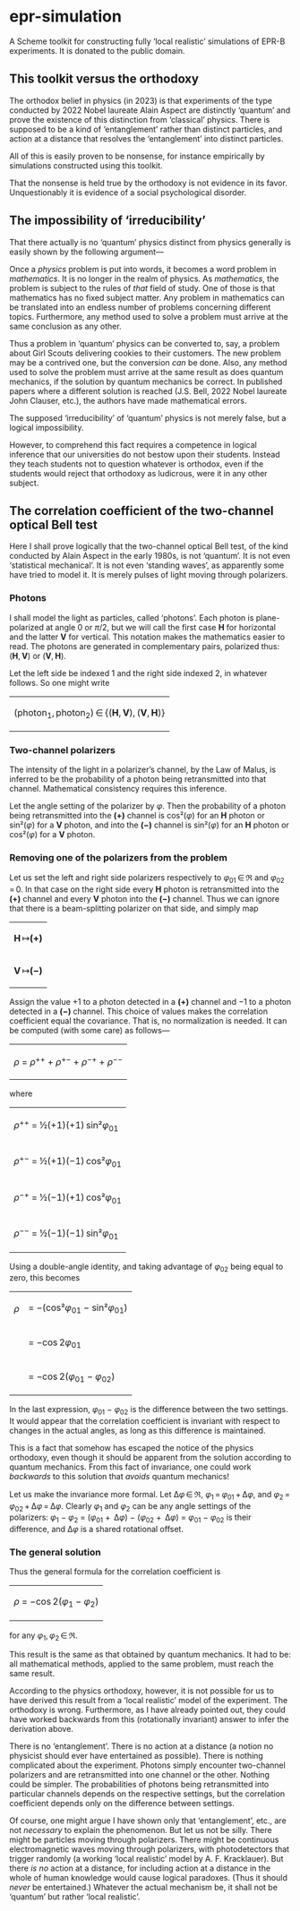 =epr-simulation=

A Scheme toolkit for constructing fully ‘local realistic’ simulations
of EPR-B experiments. It is donated to the public domain.

== This toolkit versus the orthodoxy ==

The orthodox belief in physics (in 2023) is that experiments of the
type conducted by 2022 Nobel laureate Alain Aspect are distinctly
‘quantum’ and prove the existence of this distinction from ‘classical’
physics. There is supposed to be a kind of ‘entanglement’ rather than
distinct particles, and action at a distance that resolves the
‘entanglement’ into distinct particles.

All of this is easily proven to be nonsense, for instance empirically
by simulations constructed using this toolkit.

That the nonsense is held true by the orthodoxy is not evidence in its
favor. Unquestionably it is evidence of a social psychological
disorder.

== The impossibility of ‘irreducibility’ ==

That there actually is no ‘quantum’ physics distinct from physics
generally is easily shown by the following argument—

Once a ''physics'' problem is put into words, it becomes a word
problem in ''mathematics''. It is no longer in the realm of
physics. As ''mathematics'', the problem is subject to the rules of
''that'' field of study. One of those is that mathematics has no fixed
subject matter. Any problem in mathematics can be translated into an
endless number of problems concerning different topics. Furthermore,
any method used to solve a problem must arrive at the same conclusion
as any other.

Thus a problem in ‘quantum’ physics can be converted to, say, a
problem about Girl Scouts delivering cookies to their customers. The
new problem may be a contrived one, but the conversion ''can'' be
done. Also, any method used to solve the problem must arrive at the
same result as does quantum mechanics, if the solution by quantum
mechanics be correct. In published papers where a different solution
is reached (J.S. Bell, 2022 Nobel laureate John Clauser, etc.), the
authors have made mathematical errors.

The supposed ‘irreducibility’ of ‘quantum’ physics is not merely
false, but a logical impossibility.

However, to comprehend this fact requires a competence in logical
inference that our universities do not bestow upon their
students. Instead they teach students not to question whatever is
orthodox, even if the students would reject that orthodoxy as
ludicrous, were it in any other subject.

== The correlation coefficient of the two-channel optical Bell test ==

Here I shall prove logically that the two-channel optical Bell test,
of the kind conducted by Alain Aspect in the early 1980s, is not
‘quantum’. It is not even ‘statistical mechanical’. It is not even
‘standing waves’, as apparently some have tried to model it. It is
merely pulses of light moving through polarizers.

=== Photons ===

I shall model the light as particles, called ‘photons’. Each photon is
plane-polarized at angle 0 or ''&pi;''/2, but we will call the first
case '''H''' for horizontal and the latter '''V''' for vertical. This
notation makes the mathematics easier to read. The photons are
generated in complementary pairs, polarized thus:
('''H''',&thinsp;'''V''') or ('''V''',&thinsp;'''H''').

Let the left side be indexed 1 and the right side indexed 2, in
whatever follows. So one might write

{|
|(photon<sub>1</sub>,&thinsp;photon<sub>2</sub>)&thinsp;&isin;&thinsp;{('''H''',&thinsp;'''V'''),&thinsp;('''V''',&thinsp;'''H''')}
|}

=== Two-channel polarizers ===

The intensity of the light in a polarizer’s channel, by the Law of
Malus, is inferred to be the probability of a photon being
retransmitted into that channel. Mathematical consistency requires
this inference.

Let the angle setting of the polarizer by ''&phi;''. Then the
probability of a photon being retransmitted into the '''(+)''' channel
is cos²(''&phi;'') for an '''H''' photon or sin²(''&phi;'') for a
'''V''' photon, and into the '''(&minus;)''' channel is sin²(''&phi;'') for
an '''H''' photon or cos²(''&phi;'') for a '''V''' photon.

=== Removing one of the polarizers from the problem ===

Let us set the left and right side polarizers respectively to
''&phi;''<sub>01</sub>&thinsp;&isin;&thinsp;&real; and
''&phi;''<sub>02</sub>&thinsp;=&thinsp;0. In that case on the right
side every '''H''' photon is retransmitted into the '''(+)''' channel
and every '''V''' photon into the '''(&minus;)''' channel. Thus we can
ignore that there is a beam-splitting polarizer on that side, and
simply map

{|
|'''H'''&thinsp;↦'''(+)'''
|-
|'''V'''&thinsp;↦'''(&minus;)'''
|}

Assign the value +1 to a photon detected in a '''(+)''' channel and
&minus;1 to a photon detected in a '''(&minus;)''' channel. This
choice of values makes the correlation coefficient equal the
covariance. That is, no normalization is needed. It can be computed
(with some care) as follows&mdash;

{|
|''&rho;'' = ''&rho;''<sup>++</sup> + ''&rho;''<sup>+&minus;</sup> + ''&rho;''<sup>&minus;+</sup> + ''&rho;''<sup>&minus;&minus;</sup>
|}

where

{|
|''&rho;''<sup>++</sup> = &frac12;(+1)(+1)&thinsp;sin²''&phi;''<sub>01</sub>
|-
|''&rho;''<sup>+&minus;</sup> = &frac12;(+1)(&minus;1)&thinsp;cos²''&phi;''<sub>01</sub>
|-
|''&rho;''<sup>&minus;+</sup> = &frac12;(&minus;1)(+1)&thinsp;cos²''&phi;''<sub>01</sub>
|-
|''&rho;''<sup>&minus;&minus;</sup> = &frac12;(&minus;1)(&minus;1)&thinsp;sin²''&phi;''<sub>01</sub>
|}

Using a double-angle identity, and taking advantage of
''&phi;''<sub>02</sub> being equal to zero, this becomes

{|
|''&rho;'' || = &minus;(cos²''&phi;''<sub>01</sub> &minus; sin²''&phi;''<sub>01</sub>)
|-
|&nbsp;    || = &minus;cos&thinsp;2''&phi;''<sub>01</sub>
|-
|&nbsp;    || = &minus;cos&thinsp;2(''&phi;''<sub>01</sub> &minus; ''&phi;''<sub>02</sub>)
|}

In the last expression,
''&phi;''<sub>01</sub>&nbsp;&minus;&nbsp;''&phi;''<sub>02</sub> is the
difference between the two settings. It would appear that the
correlation coefficient is invariant with respect to changes in the
actual angles, as long as this difference is maintained.

This is a fact that somehow has escaped the notice of the physics
orthodoxy, even though it should be apparent from the solution
according to quantum mechanics. From this fact of invariance, one could work
''backwards'' to this solution that ''avoids'' quantum mechanics!

Let us make the invariance more formal.  Let
&Delta;''&phi;''&thinsp;&isin;&thinsp;&real;,
''&phi;''<sub>1</sub>&thinsp;=&thinsp;''&phi;''<sub>01</sub>&thinsp;+&thinsp;&Delta;''&phi;'',
and
''&phi;''<sub>2</sub>&thinsp;=&thinsp;''&phi;''<sub>02</sub>&thinsp;+&thinsp;&Delta;''&phi;''&thinsp;=&thinsp;&Delta;''&phi;''.
Clearly ''&phi;''<sub>1</sub> and ''&phi;''<sub>2</sub> can be any
angle settings of the polarizers:
''&phi;''<sub>1</sub>&nbsp;&minus;&nbsp;''&phi;''<sub>2</sub> =
(''&phi;''<sub>01</sub>&nbsp;+&nbsp;&thinsp;&Delta;''&phi;'')&nbsp;&minus;&nbsp;(''&phi;''<sub>02</sub>&nbsp;+&nbsp;&thinsp;&Delta;''&phi;'') =
''&phi;''<sub>01</sub>&nbsp;&minus;&nbsp;''&phi;''<sub>02</sub> is
their difference, and &Delta;''&phi;'' is a shared rotational
offset.

=== The general solution ===

Thus the general formula for the correlation coefficient is

{|
|''&rho;'' = &minus;cos&thinsp;2(''&phi;''<sub>1</sub> &minus; ''&phi;''<sub>2</sub>)
|}

for any
''&phi;''<sub>1</sub>,&thinsp;''&phi;''<sub>2</sub>&thinsp;&isin;&thinsp;&real;.

This result is the same as that obtained by quantum mechanics. It had
to be: all mathematical methods, applied to the same problem, must
reach the same result.

According to the physics orthodoxy, however, it is not possible for us
to have derived this result from a ‘local realistic’ model of the
experiment. The orthodoxy is wrong. Furthermore, as I have already
pointed out, they could have worked backwards from this (rotationally
invariant) answer to infer the derivation above.

There is no ‘entanglement’. There is no action at a distance (a notion
no physicist should ever have entertained as possible). There is
nothing complicated about the experiment. Photons simply encounter
two-channel polarizers and are retransmitted into one channel or the
other. Nothing could be simpler. The probabilities of photons being
retransmitted into particular channels depends on the respective
settings, but the correlation coefficient depends only on the
difference between settings.

Of course, one might argue I have shown only that ‘entanglement’,
etc., are not ''necessary'' to explain the phenomenon. But let us not
be silly. There might be particles moving through polarizers. There
might be continuous electromagnetic waves moving through polarizers,
with photodetectors that trigger randomly (a working ‘local realistic’
model by A.&nbsp;F. Kracklauer). But there ''is no'' action at a
distance, for including action at a distance in the whole of human
knowledge would cause logical paradoxes. (Thus it should ''never'' be
entertained.)  Whatever the actual mechanism be, it shall not be
‘quantum’ but rather ‘local realistic’.
